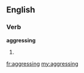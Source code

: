 ==English==

===Verb===
'''aggressing'''

# {{present participle of|[[aggress]]}}

[[fr:aggressing]]
[[my:aggressing]]